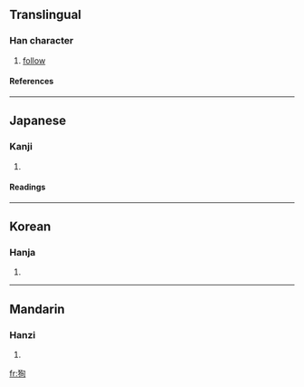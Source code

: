 ==Translingual==
===Han character===
{{Han char|rn=94|rad=犬|as=06|sn=9|four=|canj=大竹心日 (KHPA)}}
# [[follow]]
====References====
{{Han ref|kx=0710.200|dkj=20377|dj=1122.190|hdz=21345.040|uh=72E5|ud=29413}}

----
==Japanese==
===Kanji===
{{ja-kanji|grade=|rs=犬06}}
# {{defn|Japanese}} 
====Readings====
{{ja-readings|on=[[しゅん]] (shun), [[じゅん]] (jun)|kun=[[となえる]] (tonaeru), [[したがう]] (shitagau)}}

----
==Korean==
===Hanja===
{{ko-hanja|hangeul=순|eumhun=|rv=sun|mr=sun|y=swun}}
# {{defn|Korean}}

----
==Mandarin==
===Hanzi===
{{cmn-hanzi|pin=[[xùn]] (xun4)|wg=hsün<sup>4</sup>}}
# {{defn|Mandarin}}

[[fr:狥]]